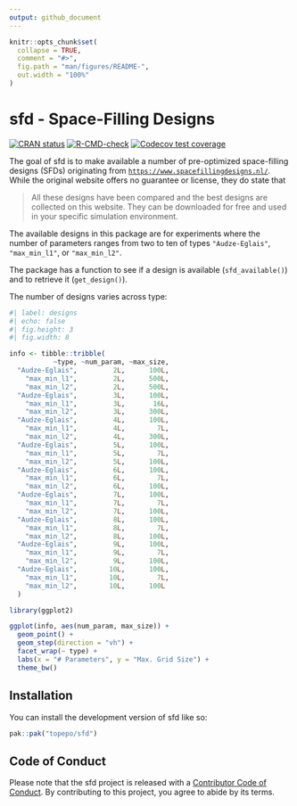 ```yaml
---
output: github_document
---
```


<!-- README.md is generated from README.Rmd. Please edit that file -->

```r
knitr::opts_chunk$set(
  collapse = TRUE,
  comment = "#>",
  fig.path = "man/figures/README-",
  out.width = "100%"
)
```

# sfd - Space-Filling Designs

<!-- badges: start -->
[![CRAN status](https://www.r-pkg.org/badges/version/sfd)](https://CRAN.R-project.org/package=sfd)
[![R-CMD-check](https://github.com/topepo/sfd/actions/workflows/R-CMD-check.yaml/badge.svg)](https://github.com/topepo/sfd/actions/workflows/R-CMD-check.yaml)
[![Codecov test coverage](https://codecov.io/gh/topepo/sfd/branch/main/graph/badge.svg)](https://app.codecov.io/gh/topepo/sfd?branch=main)
<!-- badges: end -->

The goal of sfd is to make available a number of pre-optimized space-filling designs (SFDs) originating from [`https://www.spacefillingdesigns.nl/`](https://www.spacefillingdesigns.nl/). While the original website offers no guarantee or license, they do state that

> All these designs have been compared and the best designs are collected on this website. They can be downloaded for free and used in your specific simulation environment.

The available designs in this package are for experiments where the number of parameters ranges from two to ten of types `"Audze-Eglais"`,  `"max_min_l1"`, or `"max_min_l2"`. 

The package has a function to see if a design is available (`sfd_available()`) and to retrieve it (`get_design()`).

The number of designs varies across type: 

```r
#| label: designs
#| echo: false
#| fig.height: 3
#| fig.width: 8

info <- tibble::tribble(
           ~type, ~num_param, ~max_size,
  "Audze-Eglais",         2L,      100L,
    "max_min_l1",         2L,      500L,
    "max_min_l2",         2L,      500L,
  "Audze-Eglais",         3L,      100L,
    "max_min_l1",         3L,       16L,
    "max_min_l2",         3L,      300L,
  "Audze-Eglais",         4L,      100L,
    "max_min_l1",         4L,        7L,
    "max_min_l2",         4L,      300L,
  "Audze-Eglais",         5L,      100L,
    "max_min_l1",         5L,        7L,
    "max_min_l2",         5L,      100L,
  "Audze-Eglais",         6L,      100L,
    "max_min_l1",         6L,        7L,
    "max_min_l2",         6L,      100L,
  "Audze-Eglais",         7L,      100L,
    "max_min_l1",         7L,        7L,
    "max_min_l2",         7L,      100L,
  "Audze-Eglais",         8L,      100L,
    "max_min_l1",         8L,        7L,
    "max_min_l2",         8L,      100L,
  "Audze-Eglais",         9L,      100L,
    "max_min_l1",         9L,        7L,
    "max_min_l2",         9L,      100L,
  "Audze-Eglais",        10L,      100L,
    "max_min_l1",        10L,        7L,
    "max_min_l2",        10L,      100L
  )

library(ggplot2)

ggplot(info, aes(num_param, max_size)) + 
  geom_point() + 
  geom_step(direction = "vh") + 
  facet_wrap(~ type) +
  labs(x = "# Parameters", y = "Max. Grid Size") +
  theme_bw()
```

## Installation

You can install the development version of sfd like so:

``` r
pak::pak("topepo/sfd")
```

## Code of Conduct

Please note that the sfd project is released with a [Contributor Code of Conduct](https://contributor-covenant.org/version/2/1/CODE_OF_CONDUCT.html). By contributing to this project, you agree to abide by its terms.
